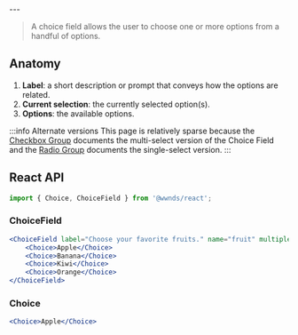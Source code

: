 ---<!-- cspell:ignore checkboxgroup -->


> A choice field allows the user to choose one or more options from a handful of options.

## Anatomy

1. **Label**: a short description or prompt that conveys how the options are related.
1. **Current selection**: the currently selected option(s).
1. **Options**: the available options.

:::info Alternate versions
This page is relatively sparse because the [Checkbox Group](checkbox#checkboxgroup) documents the multi-select version of the Choice Field and the [Radio Group](radio-group#radiogroup) documents the single-select version.
:::

## React API

```js
import { Choice, ChoiceField } from '@wwnds/react';
```

### ChoiceField

```jsx live
<ChoiceField label="Choose your favorite fruits." name="fruit" multiple>
	<Choice>Apple</Choice>
	<Choice>Banana</Choice>
	<Choice>Kiwi</Choice>
	<Choice>Orange</Choice>
</ChoiceField>
```

<PropsTable from={ChoiceField} />

### Choice

```jsx live
<Choice>Apple</Choice>
```

<PropsTable from={Choice} />
